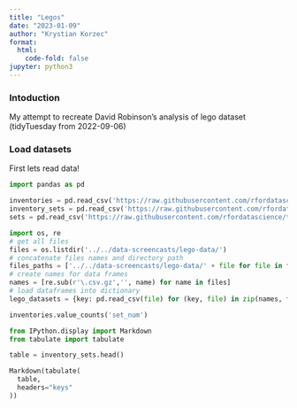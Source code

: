 ```yaml
---
title: "Legos"
date: "2023-01-09"
author: "Krystian Korzec"
format: 
  html: 
    code-fold: false
jupyter: python3
---
```


### Intoduction

My attempt to recreate David Robinson's analysis of lego dataset (tidyTuesday from 2022-09-06)

### Load datasets

First lets read data!

```python
import pandas as pd

inventories = pd.read_csv('https://raw.githubusercontent.com/rfordatascience/tidytuesday/master/data/2022/2022-09-06/inventories.csv.gz')
inventory_sets = pd.read_csv('https://raw.githubusercontent.com/rfordatascience/tidytuesday/master/data/2022/2022-09-06/inventory_sets.csv.gz')
sets = pd.read_csv('https://raw.githubusercontent.com/rfordatascience/tidytuesday/master/data/2022/2022-09-06/sets.csv.gz')
```

```python
import os, re
# get all files
files = os.listdir('../../data-screencasts/lego-data/') 
# concatenate files names and directory path
files_paths = ['../../data-screencasts/lego-data/' + file for file in files] 
# create names for data frames
names = [re.sub(r'\.csv.gz','', name) for name in files]
# load dataframes into dictionary
lego_datasets = {key: pd.read_csv(file) for (key, file) in zip(names, files_paths)}
```

```python
inventories.value_counts('set_num')
```

```python
from IPython.display import Markdown
from tabulate import tabulate

table = inventory_sets.head()

Markdown(tabulate(
  table,
  headers="keys"
))
```
